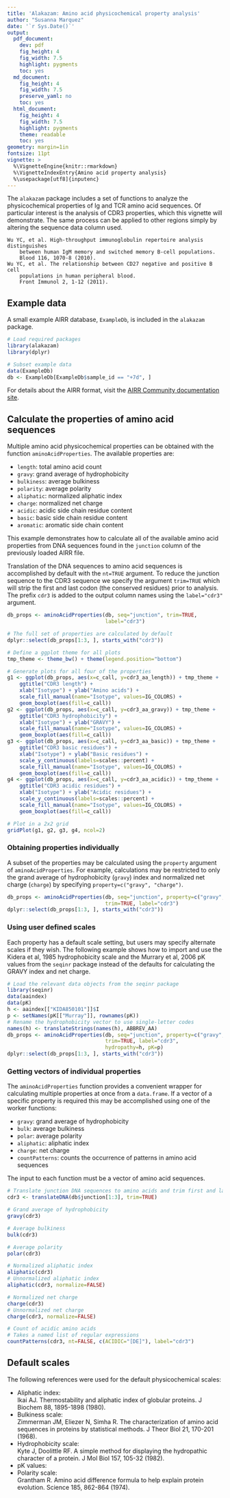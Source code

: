 ```yaml
---
title: 'Alakazam: Amino acid physicochemical property analysis'
author: "Susanna Marquez"
date: '`r Sys.Date()`'
output:
  pdf_document:
    dev: pdf
    fig_height: 4
    fig_width: 7.5
    highlight: pygments
    toc: yes  
  md_document:
    fig_height: 4
    fig_width: 7.5
    preserve_yaml: no
    toc: yes
  html_document:
    fig_height: 4
    fig_width: 7.5
    highlight: pygments
    theme: readable
    toc: yes
geometry: margin=1in
fontsize: 11pt
vignette: >
  %\VignetteEngine{knitr::rmarkdown}
  %\VignetteIndexEntry{Amino acid property analysis}
  %\usepackage[utf8]{inputenc}
---
```


The `alakazam` package includes a set of functions to analyze the physicochemical 
properties of Ig and TCR amino acid sequences. Of particular interest is the analysis of 
CDR3 properties, which this vignette will demonstrate. The same process 
can be applied to other regions simply by altering the sequence data column used.

    Wu YC, et al. High-throughput immunoglobulin repertoire analysis distinguishes 
        between human IgM memory and switched memory B-cell populations. 
        Blood 116, 1070-8 (2010).
    Wu YC, et al. The relationship between CD27 negative and positive B cell 
        populations in human peripheral blood. 
        Front Immunol 2, 1-12 (2011).


## Example data

A small example AIRR database, `ExampleDb`, is included in the `alakazam` package.

```r
# Load required packages
library(alakazam)
library(dplyr)

# Subset example data
data(ExampleDb)
db <- ExampleDb[ExampleDb$sample_id == "+7d", ]
```

For details about the AIRR format, visit the [AIRR Community documentation site](https://docs.airr-community.org/en/stable/datarep/rearrangements.html).

## Calculate the properties of amino acid sequences

Multiple amino acid physicochemical properties can be obtained with the function 
`aminoAcidProperties`. The available properties are:

* `length`: total amino acid count
* `gravy`: grand average of hydrophobicity
* `bulkiness`: average bulkiness
* `polarity`: average polarity
* `aliphatic`: normalized aliphatic index
* `charge`: normalized net charge
* `acidic`: acidic side chain residue content
* `basic`: basic side chain residue content
* `aromatic`: aromatic side chain content

This example demonstrates how to calculate all of the available amino acid 
properties from DNA sequences found in the `junction` column of the previously loaded AIRR file.

Translation of the DNA sequences to amino acid sequences is accomplished by 
default with the `nt=TRUE` argument. To reduce the junction sequence to the CDR3 
sequence we specify the argument `trim=TRUE` which will strip the first and last
codon (the conserved residues) prior to analysis. The prefix `cdr3` is added
to the output column names using the `label="cdr3"` argument.

```r
db_props <- aminoAcidProperties(db, seq="junction", trim=TRUE, 
                                label="cdr3")

# The full set of properties are calculated by default
dplyr::select(db_props[1:3, ], starts_with("cdr3"))

# Define a ggplot theme for all plots
tmp_theme <- theme_bw() + theme(legend.position="bottom")

# Generate plots for all four of the properties
g1 <- ggplot(db_props, aes(x=c_call, y=cdr3_aa_length)) + tmp_theme +
    ggtitle("CDR3 length") + 
    xlab("Isotype") + ylab("Amino acids") +
    scale_fill_manual(name="Isotype", values=IG_COLORS) +
    geom_boxplot(aes(fill=c_call))
g2 <- ggplot(db_props, aes(x=c_call, y=cdr3_aa_gravy)) + tmp_theme + 
    ggtitle("CDR3 hydrophobicity") + 
    xlab("Isotype") + ylab("GRAVY") +
    scale_fill_manual(name="Isotype", values=IG_COLORS) +
    geom_boxplot(aes(fill=c_call))
g3 <- ggplot(db_props, aes(x=c_call, y=cdr3_aa_basic)) + tmp_theme +
    ggtitle("CDR3 basic residues") + 
    xlab("Isotype") + ylab("Basic residues") +
    scale_y_continuous(labels=scales::percent) +
    scale_fill_manual(name="Isotype", values=IG_COLORS) +
    geom_boxplot(aes(fill=c_call))
g4 <- ggplot(db_props, aes(x=c_call, y=cdr3_aa_acidic)) + tmp_theme +
    ggtitle("CDR3 acidic residues") + 
    xlab("Isotype") + ylab("Acidic residues") +
    scale_y_continuous(labels=scales::percent) +
    scale_fill_manual(name="Isotype", values=IG_COLORS) +
    geom_boxplot(aes(fill=c_call))

# Plot in a 2x2 grid
gridPlot(g1, g2, g3, g4, ncol=2)
```

### Obtaining properties individually

A subset of the properties may be calculated using the `property` argument of
`aminoAcidProperties`. For example, calculations may be restricted to only the 
grand average of hydrophobicity (`gravy`) index and normalized net charge 
(`charge`) by specifying `property=c("gravy", "charge")`. 

```r
db_props <- aminoAcidProperties(db, seq="junction", property=c("gravy", "charge"),
                                trim=TRUE, label="cdr3")
dplyr::select(db_props[1:3, ], starts_with("cdr3"))
```

### Using user defined scales

Each property has a default scale setting, but users may specify alternate scales 
if they wish. The following example shows how to import and use the
Kidera et al, 1985 hydrophobicity scale and the Murrary et al, 2006 pK values from 
the `seqinr` package instead of the defaults for calculating the GRAVY index and 
net charge.

```r
# Load the relevant data objects from the seqinr package
library(seqinr)
data(aaindex)
data(pK)
h <- aaindex[["KIDA850101"]]$I
p <- setNames(pK[["Murray"]], rownames(pK))
# Rename the hydrophobicity vector to use single-letter codes
names(h) <- translateStrings(names(h), ABBREV_AA)
db_props <- aminoAcidProperties(db, seq="junction", property=c("gravy", "charge"), 
                                trim=TRUE, label="cdr3", 
                                hydropathy=h, pK=p)
dplyr::select(db_props[1:3, ], starts_with("cdr3"))
```

### Getting vectors of individual properties

The `aminoAcidProperties` function provides a convenient wrapper for calculating
multiple properties at once from a `data.frame`. If a vector of a specific property is
required this may be accomplished using one of the worker functions:

* `gravy`: grand average of hydrophobicity
* `bulk`: average bulkiness
* `polar`: average polarity
* `aliphatic`: aliphatic index
* `charge`: net charge
* `countPatterns`: counts the occurrence of patterns in amino acid sequences

The input to each function must be a vector of amino acid sequences.

```r
# Translate junction DNA sequences to amino acids and trim first and last codons
cdr3 <- translateDNA(db$junction[1:3], trim=TRUE)

# Grand average of hydrophobicity
gravy(cdr3)

# Average bulkiness
bulk(cdr3)

# Average polarity
polar(cdr3)

# Normalized aliphatic index
aliphatic(cdr3)
# Unnormalized aliphatic index
aliphatic(cdr3, normalize=FALSE)

# Normalized net charge
charge(cdr3)
# Unnormalized net charge
charge(cdr3, normalize=FALSE)

# Count of acidic amino acids
# Takes a named list of regular expressions
countPatterns(cdr3, nt=FALSE, c(ACIDIC="[DE]"), label="cdr3")
```

## Default scales

The following references were used for the default physicochemical scales:

* Aliphatic index:  
  Ikai AJ. Thermostability and aliphatic index of globular proteins. 
        J Biochem 88, 1895-1898 (1980).
* Bulkiness scale:  
  Zimmerman JM, Eliezer N, Simha R. The characterization of amino acid sequences 
    in proteins by statistical methods. 
    J Theor Biol 21, 170-201 (1968).
* Hydrophobicity scale:  
  Kyte J, Doolittle RF. A simple method for displaying the hydropathic character 
    of a protein.
    J Mol Biol 157, 105-32 (1982).
* pK values:  
  \url{http://emboss.sourceforge.net/apps/cvs/emboss/apps/iep.html}
* Polarity scale:  
  Grantham R. Amino acid difference formula to help explain protein evolution. 
    Science 185, 862-864 (1974).
